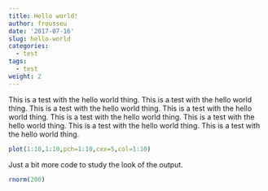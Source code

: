 ```yaml
---
title: Hello world!
author: frousseu
date: '2017-07-16'
slug: hello-world
categories:
  - test
tags:
  - test
weight: 2
---
```


This is a test with the hello world thing. This is a test with the hello world thing. This is a test with the hello world thing. This is a test with the hello world thing. This is a test with the hello world thing. This is a test with the hello world thing. This is a test with the hello world thing. This is a test with the hello world thing. 

```r

plot(1:10,1:10,pch=1:10,cex=5,col=1:10)

```

Just a bit more code to study the look of the output.

```r
rnorm(200)
```